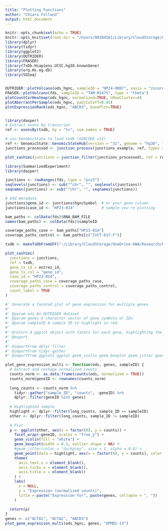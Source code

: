 ```yaml
---
title: "Plotting Functions"
author: "Chiara Folland"
output: html_document
---
```


```r
knitr::opts_chunk$set(echo = TRUE)
knitr::opts_knit$set(root.dir = "/Users/00104561/Library/CloudStorage/OneDrive-UWA/Research/Projects/AIM3_TRANSCRIPTOMICS/app/rnawebapp")
library(dplyr)
library(tidyr)
library(ggplot2)
library(OUTRIDER)
library(FRASER)
library(TxDb.Hsapiens.UCSC.hg38.knownGene)
library(org.Hs.eg.db)
library(SGSeq)
```

```r

```


```r
OUTRIDER::plotVolcano(ods_hgnc, sampleID = "HP24-0007", xaxis = "zscore", label = aberrant)
FRASER::plotVolcano(fds, sampleID = "TAM-M1475", type = "theta")
plotCountCorHeatmap(ods_hgnc, normalized=TRUE, nRowCluster=4)
plotAberrantPerSample(ods_hgnc, padjCutoff=0.05)
plotExpressionRank(ods_hgnc, "ABCD3", basePlot=TRUE)

```

```r



```

```r
library(dasper)
# Extract exons by transcript
ref <- exonsBy(txdb, by = "tx", use.names = TRUE)

# use GenomicState to load txdb (GENCODE v31)
ref <- GenomicState::GenomicStateHub(version = "31", genome = "hg38", filetype = "TxDb")[[1]]
junctions_processed <- junction_process(junctions_example, ref, types = c("ambig_gene", "unannotated"))

plot_sashimi(junctions = junction_filter(junctions_processed), ref = ref, gene_tx_id = "ENSG00000142156.14", gene_tx_col = "gene_id", sum_func = NULL)

library(SummarizedExperiment)
library(dasper)

junctions <- rowRanges(fds, type = "psi5")
seqlevels(junctions) <- sub("^chr", "", seqlevels(junctions))
seqnames(junctions) <- sub("^chr", "", seqnames(junctions))

# Add metadata
junctions$gene_id <- junctions$hgncSymbol  # or your gene column
junctions$case_id <- "HP23-014"            # sample you're plotting

bam_paths <- colData(fds)$RNA_BAM_FILE
names(bam_paths) <- colData(fds)$sampleID

coverage_paths_case <- bam_paths["HP23-014"]
coverage_paths_control <- bam_paths[c("IVCT-61Y-F")]

txdb <- makeTxDbFromGFF("~/Library/CloudStorage/OneDrive-UWA/Research/Projects/AIM3_TRANSCRIPTOMICS/app/rnawebapp/data/Homo_sapiens.GRCh38.113.gtf", format = "gtf") 

plot_sashimi(
  junctions = junctions,
  ref = txdb,
  gene_tx_id = entrez_id,
  gene_tx_col = "gene_id",
  case_id = "HP23-014",
  coverage_paths_case = coverage_paths_case,
  coverage_paths_control = coverage_paths_control,
  count_label = TRUE
)

```

```r
#' Generate a faceted plot of gene expression for multiple genes
#'
#' @param ods An OUTRIDER dataset 
#' @param genes A character vector of gene symbols or IDs
#' @param sampleID A sample ID to highlight in red
#' 
#' @return A ggplot object with facets for each gene, highlighting the sample
#' @export
#'
#' @importFrom dplyr filter
#' @importFrom tidyr gather
#' @importFrom ggplot2 ggplot geom_violin geom_boxplot geom_jitter geom_point facet_wrap theme element_blank labs aes

plot_gene_expression_multi <- function(ods, genes, sampleID) {
  # Extract and reshape normalized counts
  counts_norm <- as.data.frame(counts(ods, normalized = TRUE))
  counts_norm$geneID <- rownames(counts_norm)
  
  long_counts <- counts_norm %>%
    tidyr::gather("sample_ID", "counts", -geneID) %>%
    dplyr::filter(geneID %in% genes)
  
  # Highlighted sample
  highlight <- dplyr::filter(long_counts, sample_ID == sampleID)
  other <- dplyr::filter(long_counts, sample_ID != sampleID)
  
  # Plot
  p <- ggplot(other, aes(x = factor(0), y = counts)) +
    facet_wrap(~geneID, scales = "free_y") +
    geom_violin(fill = "white") +
    geom_boxplot(width = 0.3, outlier.shape = NA) +
    #geom_jitter(color = "darkgrey", size = 1, alpha = 0.8) +
    geom_point(data = highlight, aes(x = factor(0), y = counts), color = "red", size = 2) +
    theme(
      axis.text.x = element_blank(),
      axis.ticks.x = element_blank(),
      axis.title.x = element_blank()
    ) +
    labs(
      x = NULL,
      y = "Expression (normalized counts)",
      title = paste("Expression for", paste(genes, collapse = ", "))
    )
  
  return(p)
}
genes <- c("ACTA1", "ACTA2", "ABCD3")
plot_gene_expression_multi(ods_hgnc, genes, "OPMD1-13")
```
